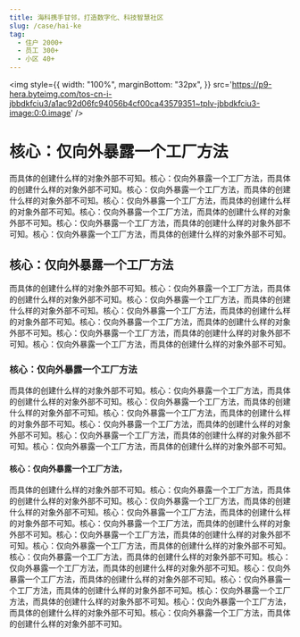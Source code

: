 ```yaml
---
title: 海科携手甘邻，打造数字化、科技智慧社区
slug: /case/hai-ke
tag:
  - 住户 2000+
  - 员工 300+
  - 小区 40+
---
```


<img
  style={{
    width: "100%",
    marginBottom: "32px",
  }}
  src='https://p9-hera.byteimg.com/tos-cn-i-jbbdkfciu3/a1ac92d06fc94056b4cf00ca43579351~tplv-jbbdkfciu3-image:0:0.image'
/>

# 核心：仅向外暴露一个工厂方法

而具体的创建什么样的对象外部不可知。核心：仅向外暴露一个工厂方法，而具体的创建什么样的对象外部不可知。核心：仅向外暴露一个工厂方法，而具体的创建什么样的对象外部不可知。核心：仅向外暴露一个工厂方法，而具体的创建什么样的对象外部不可知。核心：仅向外暴露一个工厂方法，而具体的创建什么样的对象外部不可知。核心：仅向外暴露一个工厂方法，而具体的创建什么样的对象外部不可知。核心：仅向外暴露一个工厂方法，而具体的创建什么样的对象外部不可知。

## 核心：仅向外暴露一个工厂方法

而具体的创建什么样的对象外部不可知。核心：仅向外暴露一个工厂方法，而具体的创建什么样的对象外部不可知。核心：仅向外暴露一个工厂方法，而具体的创建什么样的对象外部不可知。核心：仅向外暴露一个工厂方法，而具体的创建什么样的对象外部不可知。核心：仅向外暴露一个工厂方法，而具体的创建什么样的对象外部不可知。核心：仅向外暴露一个工厂方法，而具体的创建什么样的对象外部不可知。核心：仅向外暴露一个工厂方法，而具体的创建什么样的对象外部不可知。

### 核心：仅向外暴露一个工厂方法

而具体的创建什么样的对象外部不可知。核心：仅向外暴露一个工厂方法，而具体的创建什么样的对象外部不可知。核心：仅向外暴露一个工厂方法，而具体的创建什么样的对象外部不可知。核心：仅向外暴露一个工厂方法，而具体的创建什么样的对象外部不可知。核心：仅向外暴露一个工厂方法，而具体的创建什么样的对象外部不可知。核心：仅向外暴露一个工厂方法，而具体的创建什么样的对象外部不可知。核心：仅向外暴露一个工厂方法，而具体的创建什么样的对象外部不可知。

#### 核心：仅向外暴露一个工厂方法，

而具体的创建什么样的对象外部不可知。核心：仅向外暴露一个工厂方法，而具体的创建什么样的对象外部不可知。核心：仅向外暴露一个工厂方法，而具体的创建什么样的对象外部不可知。核心：仅向外暴露一个工厂方法，而具体的创建什么样的对象外部不可知。核心：仅向外暴露一个工厂方法，而具体的创建什么样的对象外部不可知。核心：仅向外暴露一个工厂方法，而具体的创建什么样的对象外部不可知。核心：仅向外暴露一个工厂方法，而具体的创建什么样的对象外部不可知。
核心：仅向外暴露一个工厂方法，而具体的创建什么样的对象外部不可知。核心：仅向外暴露一个工厂方法，而具体的创建什么样的对象外部不可知。核心：仅向外暴露一个工厂方法，而具体的创建什么样的对象外部不可知。核心：仅向外暴露一个工厂方法，而具体的创建什么样的对象外部不可知。核心：仅向外暴露一个工厂方法，而具体的创建什么样的对象外部不可知。核心：仅向外暴露一个工厂方法，而具体的创建什么样的对象外部不可知。核心：仅向外暴露一个工厂方法，而具体的创建什么样的对象外部不可知。
